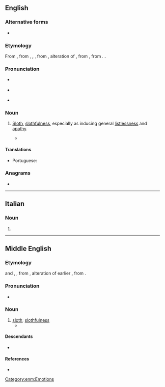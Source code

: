 ==English==

===Alternative forms===
* {{l|en|acedia}}

===Etymology===
From {{inh|en|enm|accidie}}, from {{der|en|xno|accidie}}, {{der|en|fro|accide}}, {{m|fro|accidie}}, from {{der|en|LL.|accīdia}}, alteration of {{m|la|acēdia||sloth, torpor}}, from {{der|en|grc|ἀκήδεια||indifference|sc=polytonic}}, from {{prefix|grc|ἀ-|t1=not|κῆδος|t2=care|sc=polytonic}}. {{doublet|en|acedia}}.

===Pronunciation===
* {{a|UK}} {{IPA|en|/ˈæk.sɪ.di/}}
* {{a|US}} {{IPA|en|/ˈæk.sə.di/}}
* {{audio|en|En-us-accidie.oga|Audio (US)}}

===Noun===
{{en-noun|-}}

# {{lb|en|now|literary}} [[sloth|Sloth]], [[slothfulness]], especially as inducing general [[listlessness]] and [[apathy]]. {{defdate|from 13th c.}}
#* {{quote-book|en|year=1978|author={{w|Lawrence Durrell}}|title=Livia|publisher=Faber & Faber|year_published=1992|page=363|passage=Underneath the surface excitements the demon of '''accidie''' had her by the hair.}}

====Translations====
{{trans-top|general listlessness and apathy}}
* Portuguese: {{t|pt|acídia|f}}
{{trans-mid}}
{{trans-bottom}}

===Anagrams===
* {{anagrams|en|a=accdeii|cecidia}}

----

==Italian==

===Noun===
{{head|it|noun form|g=f}}

# {{plural of|it|accidia}}

----

==Middle English==

===Etymology===
{{bor+|enm|xno|accidie}} and {{bor|enm|fro|accide}}, {{m|fro|accidie}}, from {{der|enm|LL.|accīdia}}, alteration of earlier {{m|la|acēdia}}, from {{der|enm|grc|ἀκήδεια}}.

===Pronunciation===
* {{IPA|enm|/aksiˈdiː(ə)/|/ˈaksidiː(ə)/}}

===Noun===
{{head|enm|noun}}

# [[sloth]]; [[slothfulness]]
#* {{RQ:Chaucer Canterbury Tales|title=Parson's Tale|passage=Aftere þe synnes of Envie I wil speke of þe synne of '''Accidie'''.}}

====Descendants====
* {{desc|en|accidie}}

====References====
* {{R:MED Online|entry=accīdie|pos=n|id=MED277}}

[[Category:enm:Emotions]]